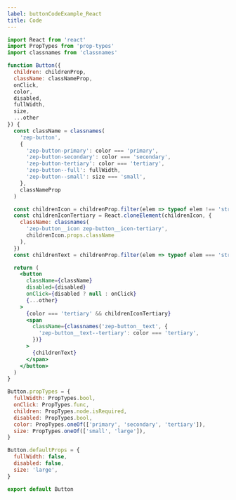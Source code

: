 ```yaml
---
label: buttonCodeExample_React
title: Code
---
```


```jsx
import React from 'react'
import PropTypes from 'prop-types'
import classnames from 'classnames'

function Button({
  children: childrenProp,
  className: classNameProp,
  onClick,
  color,
  disabled,
  fullWidth,
  size,
  ...other
}) {
  const className = classnames(
    'zep-button',
    {
      'zep-button-primary': color === 'primary',
      'zep-button-secondary': color === 'secondary',
      'zep-button-tertiary': color === 'tertiary',
      'zep-button--full': fullWidth,
      'zep-button--small': size === 'small',
    },
    classNameProp
  )

  const childrenIcon = childrenProp.filter(elem => typeof elem !== 'string')[0]
  const childrenIconTertiary = React.cloneElement(childrenIcon, {
    className: classnames(
      'zep-button__icon zep-button__icon-tertiary',
      childrenIcon.props.className
    ),
  })
  const childrenText = childrenProp.filter(elem => typeof elem === 'string')

  return (
    <button
      className={className}
      disabled={disabled}
      onClick={disabled ? null : onClick}
      {...other}
    >
      {color === 'tertiary' && childrenIconTertiary}
      <span
        className={classnames('zep-button__text', {
          'zep-button__text--tertiary': color === 'tertiary',
        })}
      >
        {childrenText}
      </span>
    </button>
  )
}

Button.propTypes = {
  fullWidth: PropTypes.bool,
  onClick: PropTypes.func,
  children: PropTypes.node.isRequired,
  disabled: PropTypes.bool,
  color: PropTypes.oneOf(['primary', 'secondary', 'tertiary']),
  size: PropTypes.oneOf(['small', 'large']),
}

Button.defaultProps = {
  fullWidth: false,
  disabled: false,
  size: 'large',
}

export default Button
```
